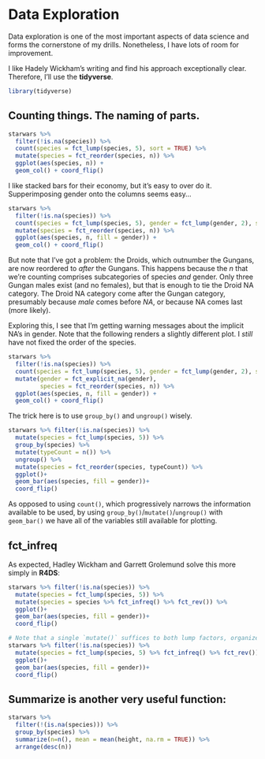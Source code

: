 # Data Exploration {#dataexploration}

Data exploration is one of the most important aspects of data science and forms the cornerstone of my drills. Nonetheless, I have lots of room for improvement.

I like Hadely Wickham's writing and find his approach exceptionally clear. Therefore, I'll use the **tidyverse**. 

```r
library(tidyverse)
```

## Counting things. The naming of parts. 

```r
starwars %>% 
  filter(!is.na(species)) %>% 
  count(species = fct_lump(species, 5), sort = TRUE) %>% 
  mutate(species = fct_reorder(species, n)) %>% 
  ggplot(aes(species, n)) + 
  geom_col() + coord_flip()
```

I like stacked bars for their economy, but it's easy to over do it. Supperimposing gender onto the columns seems easy...

```r
starwars %>% 
  filter(!is.na(species)) %>% 
  count(species = fct_lump(species, 5), gender = fct_lump(gender, 2), sort = TRUE) %>% 
  mutate(species = fct_reorder(species, n)) %>% 
  ggplot(aes(species, n, fill = gender)) + 
  geom_col() + coord_flip()
```

But note that I've got a problem: the Droids, which outnumber the Gungans, are now reordered to _after_ the Gungans. This happens because the $n$ that we're counting comprises subcategories of species _and_ gender.  Only three Gungan males exist (and no females), but that is enough to tie the Droid NA category. The Droid NA category come after the Gungan category, presumably because _male_ comes before _NA_, or because NA comes last (more likely). 

Exploring this, I see that I'm getting warning messages about the implicit NA's in gender. Note that the following renders a slightly different plot. I _still_ have not fixed the order of the species. 


```r
starwars %>% 
  filter(!is.na(species)) %>% 
  count(species = fct_lump(species, 5), gender = fct_lump(gender, 2), sort = TRUE) %>% 
  mutate(gender = fct_explicit_na(gender),
         species = fct_reorder(species, n)) %>% 
  ggplot(aes(species, n, fill = gender)) + 
  geom_col() + coord_flip()
```

The trick here is to use `group_by()` and `ungroup()` wisely. 

```r
starwars %>% filter(!is.na(species)) %>% 
  mutate(species = fct_lump(species, 5)) %>% 
  group_by(species) %>% 
  mutate(typeCount = n()) %>% 
  ungroup() %>% 
  mutate(species = fct_reorder(species, typeCount)) %>% 
  ggplot()+
  geom_bar(aes(species, fill = gender))+
  coord_flip()
```

As opposed to using `count()`, which progressively narrows the information available to be used, by using `group_by()`/`mutate()`/`ungroup()` with `geom_bar()` we have all of the variables still available for plotting. 

## fct_infreq

As expected, Hadley Wickham and Garrett Grolemund solve this more simply in **R4DS**:

```r
starwars %>% filter(!is.na(species)) %>% 
  mutate(species = fct_lump(species, 5)) %>% 
  mutate(species = species %>% fct_infreq() %>% fct_rev()) %>% 
  ggplot()+
  geom_bar(aes(species, fill = gender))+
  coord_flip()

# Note that a single `mutate()` suffices to both lump factors, organize by frequency and reverse the order, as follows.
starwars %>% filter(!is.na(species)) %>% 
  mutate(species = fct_lump(species, 5) %>% fct_infreq() %>% fct_rev()) %>% 
  ggplot()+
  geom_bar(aes(species, fill = gender))+
  coord_flip()

```

## Summarize is another very useful function:

```r
starwars %>% 
  filter(!(is.na(species))) %>% 
  group_by(species) %>% 
  summarize(n=n(), mean = mean(height, na.rm = TRUE)) %>% 
  arrange(desc(n))
```
